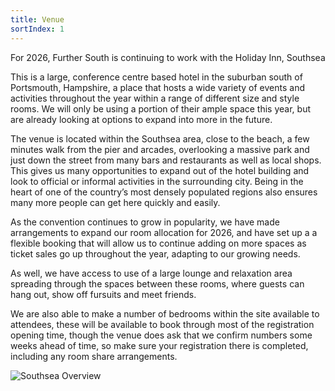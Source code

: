 ```yaml
---
title: Venue
sortIndex: 1
---
```



For 2026, Further South is continuing to work with the Holiday Inn, Southsea

This is a large, conference centre based hotel in the suburban south of Portsmouth, Hampshire, a place that hosts a wide variety of events and activities throughout the year within a range of different size and style rooms. We will only be using a portion of their ample space this year, but are already looking at options to expand into more in the future.

The venue is located within the Southsea area, close to the beach, a few minutes walk from the pier and arcades, overlooking a massive park and just down the street from many bars and restaurants as well as local shops. This gives us many opportunities to expand out of the hotel building and look to official or informal activities in the surrounding city. Being in the heart of one of the country’s most densely populated regions also ensures many more people can get here quickly and easily.

As the convention continues to grow in popularity, we have made arrangements to expand our room allocation for 2026, and have set up a a flexible booking that will allow us to continue adding on more spaces as ticket sales go up throughout the year, adapting to our growing needs.

As well, we have access to use of a large lounge and relaxation area spreading through the spaces between these rooms, where guests can hang out, show off fursuits and meet friends.

We are also able to make a number of bedrooms within the site available to attendees, these will be available to book through most of the registration opening time, though the venue does ask that we confirm numbers some weeks ahead of time, so make sure your registration there is completed, including any room share arrangements.

<Image src={SouthseaOverview} alt="Southsea Overview" />
